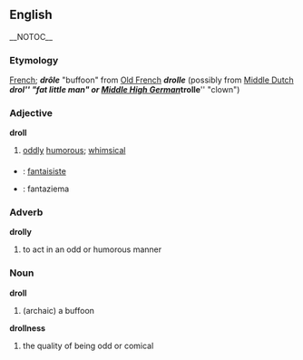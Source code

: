 == English == __NOTOC__
=== Etymology ===
[[French]]; '''''drôle''''' "buffoon" from [[Old French]] '''''drolle''''' (possibly from [[Middle Dutch]] '''''drol''''' "fat little man" or [[Middle High German]] '''''trolle''''' "clown")
=== Adjective ===
'''droll'''
# [[odd]]ly [[humorous]]; [[whimsical]]

===={{trans}}====

* {{fr}} : [[fantaisiste]]
* {{io}} : fantaziema

=== Adverb ===
'''drolly'''
# to act in an odd or humorous manner

=== Noun ===
'''droll'''
# (archaic) a buffoon
'''drollness'''
# the quality of being odd or comical
